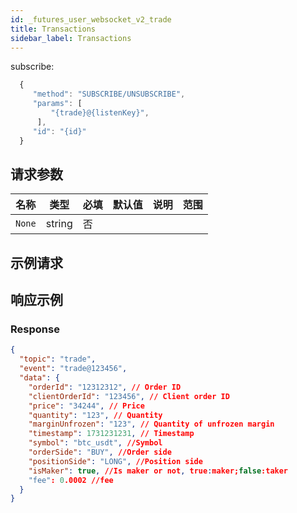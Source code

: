 ```yaml
---
id: _futures_user_websocket_v2_trade
title: Transactions
sidebar_label: Transactions
---
```


subscribe:

```js
  {
     "method": "SUBSCRIBE/UNSUBSCRIBE",
     "params": [
         "{trade}@{listenKey}",
      ],
     "id": "{id}"
  }
```

## 请求参数

| 名称   | 类型   | 必填 | 默认值 | 说明 | 范围 |
| ------ | ------ | ---- | ------ | ---- | ---- |
| `None` | string | 否   |        |      |      |

## 示例请求

## 响应示例

### Response

```json
{
  "topic": "trade",
  "event": "trade@123456",
  "data": {
    "orderId": "12312312", // Order ID
    "clientOrderId": "123456", // Client order ID
    "price": "34244", // Price
    "quantity": "123", // Quantity
    "marginUnfrozen": "123", // Quantity of unfrozen margin
    "timestamp": 1731231231, // Timestamp
    "symbol": "btc_usdt", //Symbol
    "orderSide": "BUY", //Order side
    "positionSide": "LONG", //Position side
    "isMaker": true, //Is maker or not, true:maker;false:taker
    "fee": 0.0002 //fee
  }
}
```
